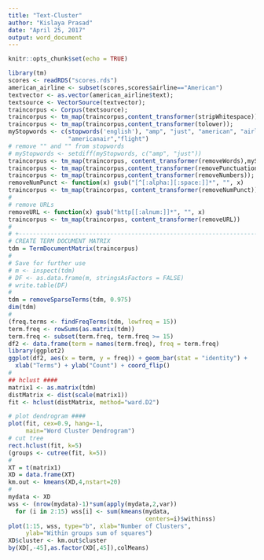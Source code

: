 ---
title: "Text-Cluster"
author: "Kislaya Prasad"
date: "April 25, 2017"
output: word_document
---

```{r setup, include=FALSE}
knitr::opts_chunk$set(echo = TRUE)
```

```{r}
library(tm)
scores <- readRDS("scores.rds")
american_airline <- subset(scores,scores$airline=="American")
textvector <- as.vector(american_airline$text);
textsource <- VectorSource(textvector);
traincorpus <- Corpus(textsource);
traincorpus <- tm_map(traincorpus,content_transformer(stripWhitespace));
traincorpus <- tm_map(traincorpus,content_transformer(tolower));
myStopwords <- c(stopwords('english'), "amp", "just", "american", "airlines", 
                 "americanair","flight")
# remove "" and "" from stopwords
# myStopwords <- setdiff(myStopwords, c("amp", "just"))
traincorpus <- tm_map(traincorpus, content_transformer(removeWords),myStopwords);
traincorpus <- tm_map(traincorpus,content_transformer(removePunctuation));
traincorpus <- tm_map(traincorpus,content_transformer(removeNumbers));
removeNumPunct <- function(x) gsub("[^[:alpha:][:space:]]*", "", x)
traincorpus <- tm_map(traincorpus, content_transformer(removeNumPunct))
# 
# remove URLs
removeURL <- function(x) gsub("http[[:alnum:]]*", "", x)
traincorpus <- tm_map(traincorpus, content_transformer(removeURL))
#  
# +-----------------------------------------------------------------------+
# CREATE TERM DOCUMENT MATRIX
tdm = TermDocumentMatrix(traincorpus)
#
# Save for further use
# m <- inspect(tdm)
# DF <- as.data.frame(m, stringsAsFactors = FALSE)
# write.table(DF)
#
tdm = removeSparseTerms(tdm, 0.975)
dim(tdm)
# 
(freq.terms <- findFreqTerms(tdm, lowfreq = 15))
term.freq <- rowSums(as.matrix(tdm))
term.freq <- subset(term.freq, term.freq >= 15)
df2 <- data.frame(term = names(term.freq), freq = term.freq)
library(ggplot2)
ggplot(df2, aes(x = term, y = freq)) + geom_bar(stat = "identity") +
  xlab("Terms") + ylab("Count") + coord_flip()
#
## hclust ####
matrix1 <- as.matrix(tdm)
distMatrix <- dist(scale(matrix1))
fit <- hclust(distMatrix, method="ward.D2")

# plot dendrogram ####
plot(fit, cex=0.9, hang=-1,
     main="Word Cluster Dendrogram")
# cut tree
rect.hclust(fit, k=5)
(groups <- cutree(fit, k=5))
#
XT = t(matrix1)
XD = data.frame(XT)
km.out <- kmeans(XD,4,nstart=20)
# 
mydata <- XD
wss <- (nrow(mydata)-1)*sum(apply(mydata,2,var))
  for (i in 2:15) wss[i] <- sum(kmeans(mydata,
                                       centers=i)$withinss)
plot(1:15, wss, type="b", xlab="Number of Clusters",
     ylab="Within groups sum of squares")
XD$cluster <- km.out$cluster
by(XD[,-45],as.factor(XD[,45]),colMeans)
```

